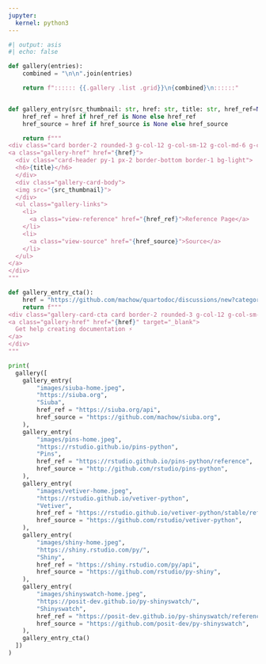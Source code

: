 ```yaml
---
jupyter:
  kernel: python3
---
```


:::::: {.column-page }


```python
#| output: asis
#| echo: false

def gallery(entries):
    combined = "\n\n".join(entries)

    return f":::::: {{.gallery .list .grid}}\n{combined}\n::::::"


def gallery_entry(src_thumbnail: str, href: str, title: str, href_ref=None, href_source=None):
    href_ref = href if href_ref is None else href_ref
    href_source = href if href_source is None else href_source

    return f"""
<div class="card border-2 rounded-3 g-col-12 g-col-sm-12 g-col-md-6 g-col-lg-4 mb-2">
<a class="gallery-href" href="{href}">
  <div class="card-header py-1 px-2 border-bottom border-1 bg-light">
  <h6>{title}</h6>
  </div>
  <div class="gallery-card-body">
  <img src="{src_thumbnail}">
  </div>
  <ul class="gallery-links">
    <li>
      <a class="view-reference" href="{href_ref}">Reference Page</a>
    </li>
    <li>
      <a class="view-source" href="{href_source}">Source</a>
    </li>
  </ul>
</a>
</div>
"""

def gallery_entry_cta():
    href = "https://github.com/machow/quartodoc/discussions/new?category=general&title=New%20Doc%20Site:"
    return f"""
<div class="gallery-card-cta card border-2 rounded-3 g-col-12 g-col-sm-12 g-col-md-6 g-col-lg-4 mb-2">
<a class="gallery-href" href="{href}" target="_blank">
  Get help creating documentation ⚡️
</a>
</div>
"""

print(
  gallery([
    gallery_entry(
        "images/siuba-home.jpeg",
        "https://siuba.org",
        "Siuba",
        href_ref = "https://siuba.org/api",
        href_source = "https://github.com/machow/siuba.org",
    ),
    gallery_entry(
        "images/pins-home.jpeg",
        "https://rstudio.github.io/pins-python",
        "Pins",
        href_ref = "https://rstudio.github.io/pins-python/reference",
        href_source = "http://github.com/rstudio/pins-python",
    ),
    gallery_entry(
        "images/vetiver-home.jpeg",
        "https://rstudio.github.io/vetiver-python",
        "Vetiver",
        href_ref = "https://rstudio.github.io/vetiver-python/stable/reference",
        href_source = "https://github.com/rstudio/vetiver-python",
    ),
    gallery_entry(
        "images/shiny-home.jpeg",
        "https://shiny.rstudio.com/py/",
        "Shiny",
        href_ref = "https://shiny.rstudio.com/py/api",
        href_source = "https://github.com/rstudio/py-shiny",
    ),
    gallery_entry(
        "images/shinyswatch-home.jpeg",
        "https://posit-dev.github.io/py-shinyswatch/",
        "Shinyswatch",
        href_ref = "https://posit-dev.github.io/py-shinyswatch/reference",
        href_source = "https://github.com/posit-dev/py-shinyswatch",
    ),
    gallery_entry_cta()
  ])
)
```


::::::
